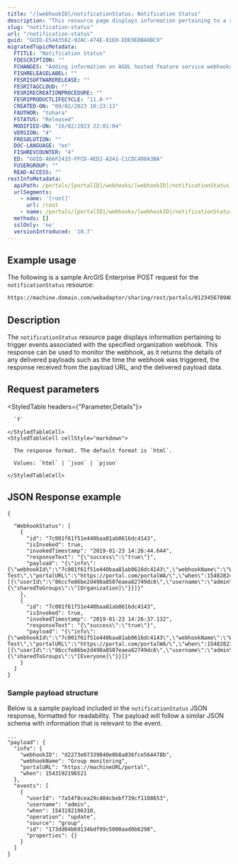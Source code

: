 ```yaml
---
title: "/[webhookID]/notificationStatus: Notification Status"
description: "This resource page displays information pertaining to a specified webhooks."
slug: "notification-status"
url: "/notification-status"
guid: "GUID-E54A3562-92AC-474E-81E0-EDE9E8BA8BC9"
migratedTopicMetadata:
  FTITLE: "Notification Status"
  FDESCRIPTION: ""
  FCHANGES: "Adding information on AGOL hosted feature service webhooks to note"
  FISHRELEASELABEL: ""
  FESRISOFTWARERELEASE: ""
  FESRITAGCLOUD: ""
  FESRIRECREATIONPROCEDURE: ""
  FESRIPRODUCTLIFECYCLE: "11.0-*"
  CREATED-ON: "09/02/2023 10:23:13"
  FAUTHOR: "tohara"
  FSTATUS: "Released"
  MODIFIED-ON: "16/02/2023 22:01:04"
  VERSION: "4"
  FRESOLUTION: ""
  DOC-LANGUAGE: "en"
  FISHREVCOUNTER: "4"
  ED: "GUID-A66F2433-FFCD-4ED2-A241-C1CDC408A3BA"
  FUSERGROUP: ""
  READ-ACCESS: ""
restInfoMetadata:
  apiPath: /portals/[portalID]/webhooks/[webhookID]/notificationStatus
  urlSegments:
    - name: '[root]'
      url: /root
    - name: /portals/[portalID]/webhooks/[webhookID]/notificationStatus
  methods: []
  sslOnly: 'no'
  versionIntroduced: '10.7'
---
```


## Example usage

The following is a sample ArcGIS Enterprise POST request for the `notificationStatus` resource:

```markdown
https://machine.domain.com/webadaptor/sharing/rest/portals/0123456789ABCDEF/webhooks/7c001f61f51e440baa81ab0616dc4143/notificationStatus?f=pjson
```

 

## Description

The `notificationStatus` resource page displays information pertaining to trigger events associated with the specified organization webhook. This response can be used to monitor the webhook, as it returns the details of any delivered payloads such as the time the webhook was triggered, the response received from the payload URL, and the delivered payload data.


## Request parameters

<StyledTable headers={"Parameter,Details"}>
  <StyledTableRow>
    <StyledTableCell cellStyle="markdown">

      `f` 

    </StyledTableCell>
    <StyledTableCell cellStyle="markdown">

      The response format. The default format is `html`.

      Values: `html` | `json` | `pjson`

    </StyledTableCell>
  </StyledTableRow>
</StyledTable>


## JSON Response example

```other
{

  "WebhookStatus": [
    {
      "id": "7c001f61f51e440baa81ab0616dc4143",
      "isInvoked": true,
      "invokedTimestamp": "2019-01-23 14:26:44.644",
      "responseText": "{\"success\":\"true\"}",
      "payload": "{\"info\":{\"webhookId\":\"7c001f61f51e440baa81ab0616dc4143\",\"webhookName\":\"Webhook Test\",\"portalURL\":\"https://portal.com/portalWA/\",\"when\":1548282404622},\"events\":[{\"userId\":\"86ccfe86be2d490a8507eaea82749dc6\",\"username\":\"admin\",\"when\":1548282404620,\"operation\":\"share\",\"source\":\"item\",\"id\":\"d1e9a46a0b844e46a2d9ae6b581d0c3c\",\"properties\":{\"sharedToGroups\":\"[Organization]\"}}]}"
    },
    {
      "id": "7c001f61f51e440baa81ab0616dc4143",
      "isInvoked": true,
      "invokedTimestamp": "2019-01-23 14:26:37.132",
      "responseText": "{\"success\":\"true\"}",
      "payload": "{\"info\":{\"webhookId\":\"7c001f61f51e440baa81ab0616dc4143\",\"webhookName\":\"Webhook Test\",\"portalURL\":\"https://portal.com/portalWA/\",\"when\":1548282396697},\"events\":[{\"userId\":\"86ccfe86be2d490a8507eaea82749dc6\",\"username\":\"admin\",\"when\":1548282396682,\"operation\":\"share\",\"source\":\"item\",\"id\":\"d1e9a46a0b844e46a2d9ae6b581d0c3c\",\"properties\":{\"sharedToGroups\":\"[Everyone]\"}}]}"
    }
  ]
}
```

### Sample payload structure

Below is a sample payload included in the `notificationStatus` JSON response, formatted for readability. The payload will follow a similar JSON schema with information that is relevant to the event.

```other
...
"payload": {
  "info": {
    "webhookID": "d2273e07339840e0b8a836fce564478b",
    "webhookName": "Group monitoring",
    "portalURL": "https://machineURL/portal",
    "when": 1543192196521
  },
  "events": [
    {
      "userId": "7a54f8cea29c404cbebf739cf1108653",
      "username": "admin",
      "when": 1543192196310,
      "operation": "update",
      "source": "group",
      "id": "173dd04b69134bdf99c5000aad0b6298",
      "properties": {}
    }
  ]
}
```